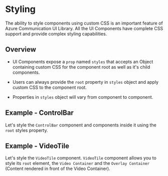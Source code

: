 


<Meta title="Concepts/Styling" />

# Styling

The ability to style components using custom CSS is an important feature of Azure Communication UI Library.
All the UI Components have complete CSS support and provide complex styling capabilities.

## Overview

- UI Components expose a `prop` named `styles` that accepts an Object containing custom CSS for the component root as well as it's child components.

- Users can always provide the `root` property in `styles` object and apply custom CSS to the component root.

- Properties in `styles` object will vary from component to component.

## Example - ControlBar

Let's style the `ControlBar` component and components inside it using the `root` styles property.

<Source code={ControlBarExampleText} />
<ControlBarExample />

## Example - VideoTile

Let's style the `VideoTile` component.
`VideoTile` component allows you to style its `root` element, the `Video Container` and the `Overlay Container` (Content rendered in front of the Video Container).

<Source code={VideoTileExampleText} />
<VideoTileExample />
